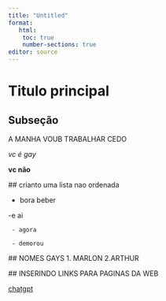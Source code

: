 ```yaml
---
title: "Untitled"
format:
   html:
    toc: true
    number-sections: true
editor: source
---
```


# Titulo principal
## Subseção
A MANHA VOUB TRABALHAR CEDO

 *vc é gay * 
 
 **vc não**
 
 ## crianto uma lista nao ordenada
 
  - bora beber 
 
  -e ai 
 
     - agora
     
     - demorou
 
 ## NOMES GAYS
 1. MARLON
 2.ARTHUR
 
 ## INSERINDO LINKS PARA PAGINAS DA WEB
 
 [chatgpt](https://chatgpt.com/){target="_blank"}
 
 
 
 